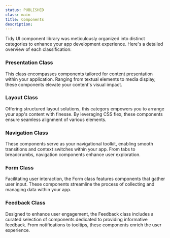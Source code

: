 ```yaml
---
status: PUBLISHED
class: main
title: Components
description:
---
```


Tidy UI component library was meticulously organized into distinct categories to enhance your app development experience.
Here's a detailed overview of each classification:

### Presentation Class

This class encompasses components tailored for content presentation within your application. Ranging from
textual elements to media display, these components elevate your content's visual impact.

### Layout Class

Offering structured layout solutions, this category empowers you to arrange your app's content with finesse.
By leveraging CSS flex, these components ensure seamless alignment of various elements.

### Navigation Class

These components serve as your navigational toolkit, enabling smooth transitions and context switches within your app.
From tabs to breadcrumbs, navigation components enhance user exploration.

### Form Class

Facilitating user interaction, the Form class features components that gather user input. These components streamline
the process of collecting and managing data within your app.

### Feedback Class

Designed to enhance user engagement, the Feedback class includes a curated selection of components dedicated to providing
informative feedback. From notifications to tooltips, these components enrich the user experience.
